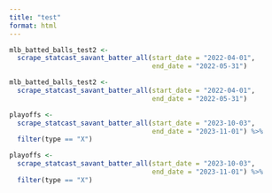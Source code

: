 ```yaml
---
title: "test"
format: html
---
```


```r
mlb_batted_balls_test2 <- 
  scrape_statcast_savant_batter_all(start_date = "2022-04-01",
                                    end_date = "2022-05-31")
```

```r
mlb_batted_balls_test2 <- 
  scrape_statcast_savant_batter_all(start_date = "2022-04-01",
                                    end_date = "2022-05-31")
```


```r
playoffs <- 
  scrape_statcast_savant_batter_all(start_date = "2023-10-03",
                                    end_date = "2023-11-01") %>%
  filter(type == "X")
```

```r
playoffs <- 
  scrape_statcast_savant_batter_all(start_date = "2023-10-03",
                                    end_date = "2023-11-01") %>%
  filter(type == "X")
```


